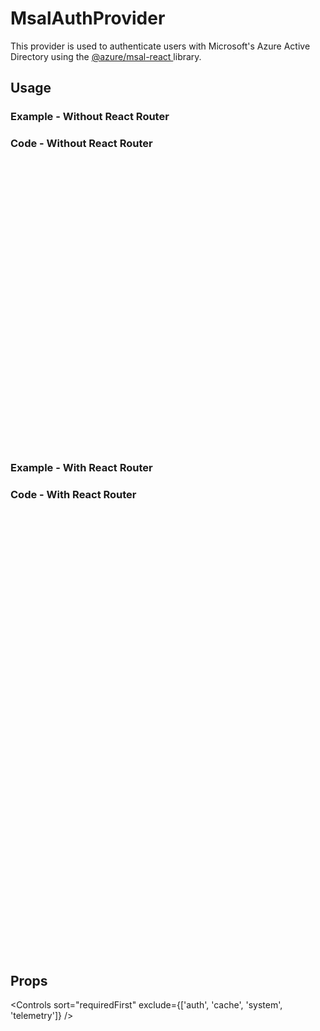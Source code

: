 

<Meta of={allStories} />

# MsalAuthProvider

This provider is used to authenticate users with Microsoft's Azure Active Directory using the [@azure/msal-react
](https://www.npmjs.com/package/@azure/msal-react) library.

## Usage

### Example - Without React Router

<Canvas of={allStories.WithoutReactRouter} sourceState="none" />

### Code - Without React Router

```jsx
import { Button, Code } from '@paalan/react-ui/components';
import { Box, Heading, Stack } from '@paalan/react-ui/layouts';
import { MsalAuthProvider, useMsalAuth } from '@paalan/react-ui/providers';

const Home = () => {
  const { isLoggedIn, user, signIn, signOut } = useMsalAuth();
  const onClick = () => {
    if (isLoggedIn) {
      signOut();
    } else {
      signIn();
    }
  };

  return (
    <Stack gap="4">
      <Heading as="h3">{isLoggedIn ? 'User is logged in' : 'User is not logged in'}</Heading>
      {isLoggedIn && <Code className="whitespace-pre-wrap">{JSON.stringify(user, null, 2)}</Code>}
      <Button onClick={onClick}>Click here to {isLoggedIn ? 'Sign Out' : 'Sign In'}</Button>
    </Stack>
  );
};
const App = () => {
  const clientId = '<YOUR_CLIENT_ID>'; // Replace with your own client ID
  const tenantId = '<YOUR_TENANT_ID>'; // Replace with your own tenant ID
  return (
    <MsalAuthProvider clientId={clientId} tenantId={tenantId} isPopupAuthenticationFlow>
      <Home />
    </MsalAuthProvider>
  );
};
```

### Example - With React Router

<Canvas of={allStories.WithReactRouter} sourceState="none" />

### Code - With React Router

```jsx
import { Button, Code, ErrorReactRouterBoundary } from '@paalan/react-ui/components';
import { Box, Heading, Stack } from '@paalan/react-ui/layouts';
import { AuthenticatedRoute, MsalAuthProvider, useMsalAuth } from '@paalan/react-ui/providers';
import { createBrowserRouter, createRoutesFromElements, Route, RouterProvider } from 'react-router-dom';

const Home = () => {
  const { isLoggedIn, user, signIn, signOut } = useMsalAuth();
  const onClick = () => {
    if (isLoggedIn) {
      signOut();
    } else {
      signIn();
    }
  };

  return (
    <Stack gap="4">
      <Heading as="h3">{isLoggedIn ? 'User is logged in' : 'User is not logged in'}</Heading>
      {isLoggedIn && <Code className="whitespace-pre-wrap">{JSON.stringify(user, null, 2)}</Code>}
      <Button onClick={onClick}>Click here to {isLoggedIn ? 'Sign Out' : 'Sign In'}</Button>
    </Stack>
  );
};

const router = createBrowserRouter(
  createRoutesFromElements(
    <Route path="/" errorElement={<ErrorReactRouterBoundary />}>
      {/* Authenticated route */}
      <Route element={<AuthenticatedRoute />}>
        <Route path="/" element={<Home />} />
        <Route path="/dashboard" element={<Box>Dashboard</Box>} />
      </Route>
      {/* Unauthenticated route */}
      <Route path="/signin" element={<Box>Sign In</Box>} />
      <Route path="/signout" element={<Box>Sign Out</Box>} />
    </Route>,
  ),
);

const App = () => {
  const clientId = '<YOUR_CLIENT_ID>'; // Replace with your own client ID
  const tenantId = '<YOUR_TENANT_ID>'; // Replace with your own tenant ID
  return (
    <MsalAuthProvider clientId={clientId} tenantId={tenantId}>
      <RouterProvider router={router} />
    </MsalAuthProvider>
  );
};
```

## Props

<Controls sort="requiredFirst" exclude={['auth', 'cache', 'system', 'telemetry']} />
